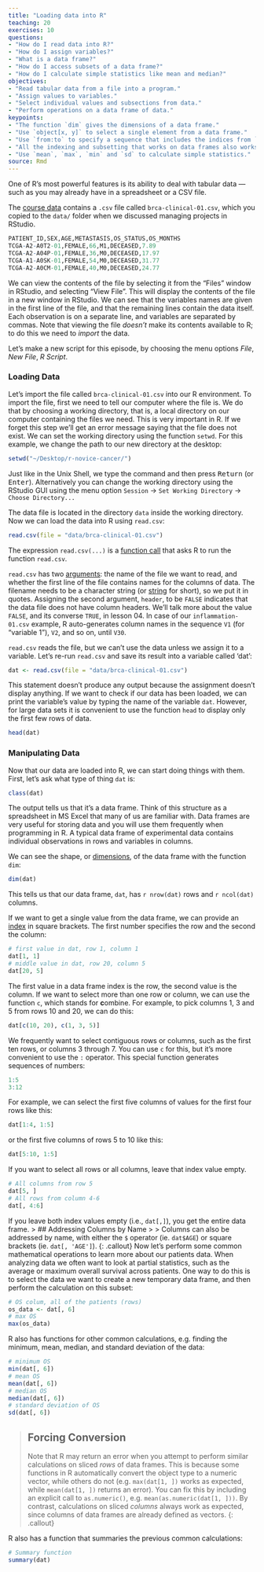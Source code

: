 ```yaml
---
title: "Loading data into R"
teaching: 20
exercises: 10
questions:
- "How do I read data into R?"
- "How do I assign variables?"
- "What is a data frame?"
- "How do I access subsets of a data frame?"
- "How do I calculate simple statistics like mean and median?"
objectives:
- "Read tabular data from a file into a program."
- "Assign values to variables."
- "Select individual values and subsections from data."
- "Perform operations on a data frame of data."
keypoints:
- "The function `dim` gives the dimensions of a data frame."
- "Use `object[x, y]` to select a single element from a data frame."
- "Use `from:to` to specify a sequence that includes the indices from `from` to `to`."
- "All the indexing and subsetting that works on data frames also works on vectors."
- "Use `mean`, `max`, `min` and `sd` to calculate simple statistics."
source: Rmd
---
```

One of R's most powerful features is its ability to deal with tabular data —
such as you may already have in a spreadsheet or a CSV file. 

The [course data]({{ page.root }}/data/r-novice-cancer.zip) contains a `.csv` file
called `brca-clinical-01.csv`, which you copied to the `data/` folder when we discussed managing projects in RStudio.

```r
PATIENT_ID,SEX,AGE,METASTASIS,OS_STATUS,OS_MONTHS
TCGA-A2-A0T2-01,FEMALE,66,M1,DECEASED,7.89
TCGA-A2-A04P-01,FEMALE,36,M0,DECEASED,17.97
TCGA-A1-A0SK-01,FEMALE,54,M0,DECEASED,31.77
TCGA-A2-A0CM-01,FEMALE,40,M0,DECEASED,24.77
```

We can view the contents of the file by selecting it from the "Files" window in RStudio, and selecting "View File".  This will display the contents of the file in a new window in RStudio.  We can see that the variables names are given in the first line of the file, and that the remaining lines contain the data itself.  Each observation is on a separate line, and variables are separated by commas. Note that viewing the file  _doesn't_ make its contents available to R; to do this we need to _import_ the data.

Let's make a new script for this episode, by choosing the menu options _File_, _New File_, _R Script_.

### Loading Data

Let's import the file called `brca-clinical-01.csv` into our R environment. To import the file, first we need to tell our computer where the file is. We do that by choosing a working directory, that is, a local directory on our computer containing the files we need. This is very important in R. If we forget this step we'll get an error message saying that the file does not exist. We can set the working directory using the function `setwd`. For this example, we change the path to our new directory at the desktop:

```r
setwd("~/Desktop/r-novice-cancer/")
```

Just like in the Unix Shell, we type the command and then press <kbd>Return</kbd> (or <kbd>Enter</kbd>).
Alternatively you can change the working directory using the RStudio GUI using the menu option `Session` -> `Set Working Directory` -> `Choose Directory...`

The data file is located in the directory `data` inside the working directory. Now we can load the data into R using `read.csv`:

```r
read.csv(file = "data/brca-clinical-01.csv")
```

The expression `read.csv(...)` is a [function call]({{ page.root }}/reference.html#function-call) that asks R to run the function `read.csv`.

`read.csv` has two [arguments]({{ page.root }}/reference.html#argument): the name of the file we want to read, and whether the first line of the file contains names for the columns of data.
The filename needs to be a character string (or [string]({{ page.root }}/reference.html#string) for short), so we put it in quotes. Assigning the second argument, `header`, to be `FALSE` indicates that the data file does not have column headers. We'll talk more about the value `FALSE`, and its converse `TRUE`, in lesson 04. In case of our `inflammation-01.csv` example, R auto-generates column names in the sequence `V1` (for "variable 1"), `V2`, and so on, until `V30`.


`read.csv` reads the file, but we can't use the data unless we assign it to a variable. Let's re-run `read.csv` and save its result into a variable called 'dat':

```r
dat <- read.csv(file = "data/brca-clinical-01.csv")
```

This statement doesn't produce any output because the assignment doesn't display anything.
If we want to check if our data has been loaded, we can print the variable's value by typing the name of the variable `dat`. However, for large data sets it is convenient to use the function `head` to display only the first few rows of data.

```r
head(dat)
```

### Manipulating Data

Now that our data are loaded into R, we can start doing things with them.
First, let's ask what type of thing `dat` is:

```r
class(dat)
```

The output tells us that it's a data frame. Think of this structure as a spreadsheet in MS Excel that many of us are familiar with.
Data frames are very useful for storing data and you will use them frequently when programming in R.
A typical data frame of experimental data contains individual observations in rows and variables in columns.

We can see the shape, or [dimensions]({{ page.root }}/reference.html#dimensions-of-an-array), of the data frame with the function `dim`:

```r
dim(dat)
```

This tells us that our data frame, `dat`, has `r nrow(dat)` rows and `r ncol(dat)` columns.

If we want to get a single value from the data frame, we can provide an [index]({{ page.root }}/reference.html#index) in square brackets. The first number specifies the row and the second the column:

```r
# first value in dat, row 1, column 1
dat[1, 1]
# middle value in dat, row 20, column 5
dat[20, 5]
```

The first value in a data frame index is the row, the second value is the column.
If we want to select more than one row or column, we can use the function `c`, which stands for **c**ombine.
For example, to pick columns 1, 3 and 5 from rows 10 and 20, we can do this:
```r
dat[c(10, 20), c(1, 3, 5)]
```
We frequently want to select contiguous rows or columns, such as the first ten rows, or columns 3 through 7. You can use `c` for this, but it's more convenient to use the `:` operator. This special function generates sequences of numbers:
```r
1:5
3:12
```
For example, we can select the first five columns of values for the first four rows like this:
```r
dat[1:4, 1:5]
```
or the first five columns of rows 5 to 10 like this:
```r
dat[5:10, 1:5]
```
If you want to select all rows or all columns, leave that index value empty. 
```r
# All columns from row 5
dat[5, ]
# All rows from column 4-6
dat[, 4:6]
```
If you leave both index values empty (i.e., `dat[,]`), you get the entire data frame. 
> ## Addressing Columns by Name
>
> Columns can also be addressed by name, with either the `$` operator (ie. `dat$AGE`) or square brackets (ie. `dat[, 'AGE']`).
{: .callout}
Now let's perform some common mathematical operations to learn more about our patients data.
When analyzing data we often want to look at partial statistics, such as the average or maximum overall survival across patients.
One way to do this is to select the data we want to create a new temporary data frame, and then perform the calculation on this subset:
```r
# OS colum, all of the patients (rows)
os_data <- dat[, 6]
# max OS
max(os_data)
```

R also has functions for other common calculations, e.g. finding the minimum, mean, median, and standard deviation of the data:
```r
# minimum OS
min(dat[, 6])
# mean OS
mean(dat[, 6])
# median OS
median(dat[, 6])
# standard deviation of OS
sd(dat[, 6])
```

> ## Forcing Conversion
>
> Note that R may return an error when you attempt to perform similar calculations on 
> sliced *rows* of data frames. This is because some functions in R automatically convert 
> the object type to a numeric vector, while others do not (e.g. `max(dat[1, ])` works as 
> expected, while `mean(dat[1, ])` returns an error). You can fix this by including an 
> explicit call to `as.numeric()`, e.g. `mean(as.numeric(dat[1, ]))`. By contrast, 
> calculations on sliced *columns* always work as expected, since columns of data frames 
> are already defined as vectors.
{: .callout}


R also has a function that summaries the previous common calculations:
```r
# Summary function
summary(dat)
```


